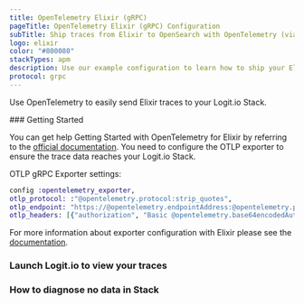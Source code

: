 ```yaml
---
title: OpenTelemetry Elixir (gRPC)
pageTitle: OpenTelemetry Elixir (gRPC) Configuration
subTitle: Ship traces from Elixir to OpenSearch with OpenTelemetry (via gRPC)
logo: elixir
color: "#800080"
stackTypes: apm
description: Use our example configuration to learn how to ship your Elixir program traces to OpenSearch. Send Elixir program traces to Logit.io.
protocol: grpc
---
```


Use OpenTelemetry to easily send Elixir traces to your Logit.io Stack.

<Steps>
  ### Getting Started

  You can get help Getting Started with OpenTelemetry for Elixir by referring 
  to the [official documentation](https://opentelemetry.io/docs/instrumentation/erlang/getting-started/). 
  You need to configure the OTLP exporter to ensure the trace data reaches your Logit.io Stack.
  
  OTLP gRPC Exporter settings:

  ```elixir copy showLineNumbers /"@opentelemetry.protocol:strip_quotes"/ /@opentelemetry.endpointAddress/ /@opentelemetry.port/ /@opentelemetry.base64encodedAuthString/
  config :opentelemetry_exporter,
  otlp_protocol: :"@opentelemetry.protocol:strip_quotes",
  otlp_endpoint: "https://@opentelemetry.endpointAddress:@opentelemetry.port",
  otlp_headers: [{"authorization", "Basic @opentelemetry.base64encodedAuthString" }]
  ```

  For more information about exporter configuration with Elixir please see the 
  [documentation](https://opentelemetry.io/docs/instrumentation/erlang/exporters/).

  ### Launch Logit.io to view your traces

  <LaunchStack utmMedium="apm" utmCampaign="elixir" source="apm_elixir_grpc" />

  ### How to diagnose no data in Stack

  <DiagnoseNoData />
</Steps>